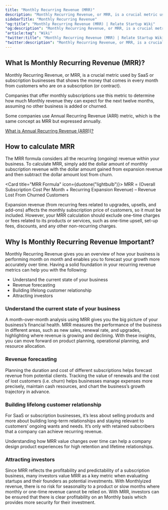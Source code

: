 ```yaml
---
title: "Monthly Recurring Revenue (MRR)"
description: "Monthly Recurring Revenue, or MRR, is a crucial metric used by SaaS or subscription businesses that shows the money that comes in every month from customers who are on a subscription (or contract)."
sidebarTitle: "Monthly Recurring Revenue"
"og:title": "Monthly Recurring Revenue (MRR) | Relate Startup Wiki"
"og:description": "Monthly Recurring Revenue, or MRR, is a crucial metric used by SaaS or subscription businesses that shows the money that comes in every month from customers who are on a subscription (or contract)."
"article:tag": "Wiki"
"twitter:title": "Monthly Recurring Revenue (MRR) | Relate Startup Wiki"
"twitter:description": "Monthly Recurring Revenue, or MRR, is a crucial metric used by SaaS or subscription businesses that shows the money that comes in every month from customers who are on a subscription (or contract)."
---
```


## What Is Monthly Recurring Revenue (MRR)?
Monthly Recurring Revenue, or MRR, is a crucial metric used by SaaS or subscription businesses that shows the money that comes in every month from customers who are on a subscription (or contract).

Companies that offer monthly subscriptions use this metric to determine how much Monthly revenue they can expect for the next twelve months, assuming no other business is added or churned.

Some companies use Annual Recurring Revenue (ARR) metric, which is the same concept as MRR but expressed annually. 

<Tip>[What is Annual Recurring Revenue (ARR))?](wiki/SaaS/ARR)</Tip>

## How to calculate MRR
The MRR formula considers all the recurring (ongoing) revenue within your business. To calculate MRR, simply add the dollar amount of monthly subscription revenue with the dollar amount gained from expansion revenue and then subtract the dollar amount lost from churn.

<Card title="MRR Formula" icon={duotone("lightbulb")}>
  MRR = (Overall Subscription Cost Per Month + Recurring Expansion Revenue) – Revenue Lost From Churned Customers
</Card>

Expansion revenue (from recurring fees related to upgrades, upsells, and add-ons) affects the monthly subscription price of customers, so it must be included. However, your MRR calculation should exclude one-time charges or fees related to its products or services, such as one-time upsell, set-up fees, discounts, and any other non-recurring charges.

## Why Is Monthly Recurring Revenue Important?  
Monthly Recurring Revenue gives you an overview of how your business is performing month on month and enables you to forecast your growth more accurately over time. Having a solid foundation in your recurring revenue metrics can help you with the following:
- Understand the current state of your business
- Revenue forecasting
- Building lifelong customer relationship
- Attracting investors

### Understand the current state of your business
A month-over-month analysis using MRR gives you the big picture of your business’s financial health. MRR measures the performance of the business in different areas, such as new sales, renewal rate, and upgrades, highlighting where revenue is growing and declining. With these insights, you can move forward on product planning, operational planning, and resource allocation.
### Revenue forecasting
Planning the duration and cost of different subscriptions helps forecast revenue from potential clients. Tracking the value of renewals and the cost of lost customers (i.e. churn) helps businesses manage expenses more precisely, maintain cash resources, and chart the business’s growth trajectory in advance.
### Building lifelong customer relationship
For SaaS or subscription businesses, it’s less about selling products and more about building long-term relationships and staying relevant to customers’ ongoing wants and needs. It’s only with retained subscribers that a company can achieve recurring revenue. 

Understanding how MRR value changes over time can help a company design product experiences for high retention and lifetime relationships.
### Attracting investors
Since MRR reflects the profitability and predictability of a subscription business, many investors value MRR as a key metric when evaluating startups and their founders as potential investments. With Monthlyized revenue, there is no risk for seasonality to a product or slow months where monthly or one-time revenue cannot be relied on. With MRR, investors can be ensured that there is clear profitability on an Monthly basis which provides more security for their investment.


